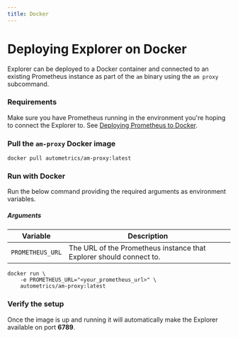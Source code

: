 ```yaml
---
title: Docker
---
```



# Deploying Explorer on Docker 
Explorer can be deployed to a Docker container and connected to an existing Prometheus instance as part of the `am` binary using the `am proxy` subcommand.

### Requirements

Make sure you have Prometheus running in the environment you're hoping to connect the Explorer to. See [Deploying Prometheus to Docker](deploying-prometheus/docker).

<Steps>

### Pull the `am-proxy` Docker image
```shell
docker pull autometrics/am-proxy:latest
```

### Run with Docker

Run the below command providing the required arguments as environment variables.

##### Arguments

| Variable | Description|
|----------|------------|
| `PROMETHEUS_URL` | The URL of the Prometheus instance that Explorer should connect to.|

```shell
docker run \
    -e PROMETHEUS_URL="<your_prometheus_url>" \
    autometrics/am-proxy:latest
```

### Verify the setup

Once the image is up and running it will automatically make the Explorer available on port **6789**.

</Steps>
